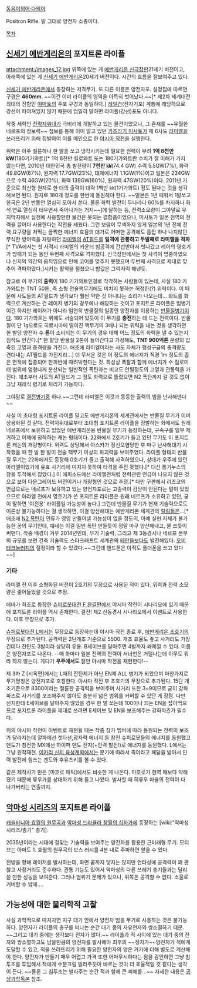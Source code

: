[[동음이의어·다의어]]

Positron Rifle.
말 그대로 양전자 소총이다.

[[목차]]

== [[신세기 에반게리온]]의 포지트론 라이플 ==
attachment:/images_12.jpg
위쪽에 있는 게 [[에반게리온 신극장판]]21세기 버전이고, 아래쪽에 있는 게 [[신세기 에반게리온]]20세기 버전이다.
시간의 흐름을 잘보여주고 있다.

[[신세기 에반게리온]]에서 등장하는 저격무기. 또 다른 이름은 양전자포. 설정집에 따르면 구경은 '''460mm'''. ~~이건 이미 라이플의 영역을 아득히 벗어났다.~~[* 제2차 세계대전 최대의 전함인 [[야마토]]의 주포 구경과 동일하다.]  [[레일건]](전자기포) 계통에 해당하므로 강선이 파여져있지 않기 때문에 엄밀히 말하면 라이플(강선)포도 아니다.

작중 세력인 [[전략자위대]]가 극비리에 개발하고 있는 물건이었으나, 그 존재를 ~~우월한 네르프의 정보력~~ 첩보를 통해 이미 알고 있던 [[카츠라기 미사토]]가 제 6사도 [[라미엘]]을 쓰러뜨리기 위해 징발하여 이를 메인으로 한 [[야시마 작전]]을 실행한다.

위력은 아주 절륜하나 한 발을 쏘고 냉각시키는데 필요한 전력이 무려 '''1억 8천만 kW'''(180기가와트)[* 1억 8천만 킬로와트 또는 180기가와트란 수치가 잘 이해가 가지 않는다면, 2010년 대한민국 총 발전량이 '''7천만 ㎾'''(74.4 GW) 수력 5.5GW(7%), 화력 49.8GW(67%), 원자력 17.7GW(23%), 대체에너지 1.1GW(1%)이고 일본은  234GW으로 수력 46GW(20%), 화력 139GW(60%), 원자력 47GW(20%)이다. 2011년 기준으로 최신형 원자로 한 대의 출력이 대략 1백만 ㎾(1기가와트) 정도 된다는 것을 생각해보면 된다. 원자로 180개 정도를 한번에 동원해야 한다. ~~일본은 1년 때워서 1발쏘고 한국은 2년 반동안 열심히 모아서 쏜다. 물론 화력 발전이 두나라다 60%를 차지하나 화석 연료 열심히 태우면서 죽어나가는 거지~~]에 달하는 등, 전력소모량이 그야말로 무지막지해서 실전에 사용할만한 물건은 못되는 결함품이었으나, 미사토가 일본 전역의 전력을 끌어다 사용한다는  작전을 세웠다. 그런 보람이 무색하지 않게 일본의 1년 전체 전력 요구량을 처먹는 끔찍한 에너지 효율의 대가로 어떠한 공격에도 흠집 하나 나지않던 무식한 방어력을 자랑하던 [[라미엘]]의 [[AT필드]]를 '''일격에 관통하고 두발째로 라미엘을 격파'''[* TVA에서는 첫 사격시 라미엘의 카운터 빔공격에 간섭받아서 빗나갔고 레이의 영호기가 방패가 되는 동안 두번째 사격으로 격파했다. 신극장판에서는 첫 사격이 명중하였으나 신지의 약간의 움직임으로 인해 코어를 맞추지 못했으며 두번째 사격으로 제대로 맞추어 격파하였다.]시키는 활약을 펼쳤으니 밥값은 그럭저럭 해낸듯.

참고로 이 무기의 '''출력'''이 180 기가와트인걸로 착각하는 사람들이 있는데, 사실 180 기가와트는 TNT 50톤, 즉 소형 전술핵무기에도 미치지 못하는 허접한(?) 위력이다. 이 때문에 사도들의 AT필드가 생각보다 훨씬 약한 것 아니냐는 소리가 나오는데... 와트를 화력으로 계산하는 건 레이저 병기의 경우에나 해당하는 것이고 포지트론 라이플은 빔병기이긴 하지만 레이저가 아니라 엄연히 반물질의 일종인 양전자를 이용하는 [[반물질]]병기이다. 180 기가와트는 위에도 서술되어 있듯이 이 무기를 '''충전'''하는 데 드는 전력이다. 반물질이 단 1g으로도 히로시마에 떨이진 핵무기의 3배나 되는 위력을 내는 것을 생각하면 한 발당 양전자 수 '''톤'''이 소비되는 이 무기의 경우 대체 어느 정도의 화력을 낼 수 있는지 짐작도 안간다.[* 한 발당 반물질 2톤이 들어간다고 가정해도, '''TNT 900억톤''' 분량의 압축된 고열과 충격량을 가진다. 애초에 라미엘이라는 사도 자체가 행성구급의 충격량도 견뎌내는 AT필드를 가진지라...] 더 무서운 것은 이 정도의 에너지가 직경 1m 정도의 좁은 면적에 집중되어 한꺼번에 때려박힌다는 것. 특성상 폭팔과 함께 에너지가 수 킬로미터 범위에 엄청나게 분산되는 일반적인 폭탄과는 비교도 안될정도의 고열과 관통력을 가진다. 애초부터 사도의 AT필드가 그 정도 화력으로 뜷렸으면 N2 폭탄까지 갈 것도 없이 그냥 재래식 병기로 처리가 가능하다.

그야말로 [[결전병기]]중 하나.~~그런데 라미엘은 이것과 동등한 출력의 빔을 난사해댄다~~
 
사실 이 초대형 포지트론 라이플 말고도 에반게리온의 세계관에서는 반물질 무기가 이미 상용화된 것 같다. 전략자위대로부터 초대형 포지트론 라이플을 징발하는 화에서도 원래 네르프에서 보유하고 있었던 에반게리온용 반물질 무기가 등장하는데, 구속구를 일부 제거하고 어깨에 장착하는 캐논 형태이다. 22화에서 2호기가 들고 있던 무기도 이 포지트론 캐논의 개량형이다. 위력도 상당해서 아스카가 정신오염당한 후 마구 난사해대기 시작했을 때 한 발 한 발이 전술 핵무기 이상의 파괴력을 보여주었다. 라이플 형태의 반물질 무기는 22화에서도 등장해 0호기가 들고 출격해 사격하였으나, 상대가 우주에 있던 아라엘이었기에 유효 사거리에 미치지 못하여 타격을 주진 못했다.[* 대신 롱기누스의 창을 투척해서 잡았다.] 이 에피소드에선 라미엘전처럼 전력관련 언급이 나오지 않은 것으로 보아 다운그레이드 버전이거나 개량형인 것으로 추정.[* 다만 구판에서 리츠코의 언급으로는 네르프가 보유하고 있는 양전자포로는 고출력이 감당이 안된다는 말이 있었으므로 아라엘 전에서 영호기가 쓴 포지트론 라이플은 원래 네르프가 소유하고 있던, 굳이 말하면 '야전용' 라이플일 가능성이 높다.] 그런데 반물질 무기가 현재 기술력으로도 이론상 불가능하다는 걸 생각하면, 이걸 양산해대는 에반게리온 세계관의 [[릴림]]들은...[* 애초에 [[N2 폭탄]]이 인류가 영영 만들어낼 가능성이 없을 정도의, 아예 실현 자체가 불가능한 꿈의 무기인데, 얘네는 이걸 일반 폭탄 만들듯이 정말 마구 양산해내고, 물 쓰듯이 써댄다. 작중 배경이 겨우 2014년인데, 무기 기술력, 그리고 제 3동경시나 네르프 본부의 규모를 보면 건축 기술력도 스타크래프트 세계관의 [[테란]]들보다도 발전해있다. [[오버 테크놀러지]]의 절정이라 할 수 있겠다.~~그런데 핸드폰은 아직도 폴더폰을 쓰고 있다~~]

=== 기타 ===
라미엘 전 이후 소형화된 버전이 2호기의 무장으로 사용된 적이 있다. 위력과 전력 소모량은 줄어들었을 것으로 추정.

에바가 최초로 등장한 [[슈퍼로봇대전 F 완결편]]에서 야시마 작전이 시나리오에 있기 때문에 포지트론 라이플 역시 존재한다. 결전! 제2 신동경시 시나리오에서 이벤트로 사용한다. 이후 무장으로 추가.

[[슈퍼로봇대전 L]]에서는 무장으로 등장하는데 야시마 작전 종료 후, [[에반게리온 초호기]]의 무장으로 추가된다. 공격력은 2단개조 기준으로 5500. 개조 효율도 좋고 사거리도 가장 긴데다 잔탄도 3발이라 상당히 유용. B세이브를 달아주면 4발까지 쏴제낄 수 있다. 이름은 양전자포로 나온다. --매 화마다 일본 전역의 전력이 서너번은 거덜나는데 아무도 뭐라 하지 않는다. 게다가 '''우주에서도''' 잘만 야시마 작전을 재현한다!-- 

제 3차 Z [시옥편]에서는 L때의 잔탄제가 아닌 EN제 ALL 병기가 되었으며 마찬가지로 무기명칭은 양전자포로 호칭한다. 야시마 작전 후 초호기의 무장으로 추가된다. 15단 개조기준으로 8300이라는 절륜한 공격력을 보여주며 사거리 또한 3~9이므로 굳이 강화파츠로 사거리를 보조해주지 않아도 충분히 넓은 범위를 커버할 수 있단 게 장점. 다만 신지한테 E세이브를 달아주지 않았을 경우 한 발 쏘는데 100이나 되는 EN을 잡아먹으므로 포지트론 라이플을 제대로 쓰려면 E세이브 및 EN을 보조해주는 강화파츠가 필수다.

위의 야시마 작전이 이벤트로 재현될 때는 작중 참가 멤버에 따라 동원되는 전력의 보조가 달라지는데 알파에선 겟타선,광자력 에너지 등 참전 슈퍼로봇들의 에너지를 동원했고 덴도가 참전한 MX에선 하이퍼 덴도 전지(+인력 발전!)로 에너지를 동원했다. L에서는 그냥 원작재현. [[이카리 신지 육성계획]]에서는 분기에 따라서 죽어라고 페달을 밞아서 인력 발전에 힘쓰는 겐도와 후유츠키를 볼 수 있다.

같은 제작사가 만든 [마호로 매틱]에서도 비슷한 게 나온다. 마호로가 현역 때보다 약해졌기 때문에 류우가를 상대하기 위해 들고 나왔다. 발사할 때 히류우 마을의 전력이 다 나가버리는 연출까지.

== [[악마성 시리즈]]의 포지트론 라이플 ==
[[캐슬바니아 효월의 원무곡]]과 [[악마성 드라큘라 창월의 십자가]]에 등장하는 [wiki:"악마성 시리즈/총기" 총기].

2035년이라는 시대에 걸맞는 기술력을 보여주는 양전자를 활용한 근미래형 무기. 모티브는 아마도 1. 효월의 원무곡의 보스 러시를 4분 내로 주파하면 얻을 수 있다. 

전방을 향해 레이저를 발사하는데, 화면 끝까지 닿지는 않지만 연타성에 공격력이 꽤 괜찮고 사정거리도 준수하다. 관통 기능도 있어서 악마성의 다른 쓰레기 총기들과는 달리 쓸 만한 성능을 보여준다. 그러나 범위가 문제가 있으나, 위쪽은 공격할 수 없다. 소울로 커버할 수 밖에....
 
== 가능성에 대한 물리학적 고찰 ==
사실 과학적으로 따지자면 지구 대기 안에서 양전자 빔을 무기로 사용하는 것은 불가능하다. 양전자가 라이플의 총구를 떠나는 순간 대기 중의 자유전자와 쌍소멸하기 때문. ~~그리고 대기 중에는 생각보다 전자가 많다.~~ 라이플과 적 사이에 있는 대기 중의 전자와 쌍소멸하고도 남을만큼의 양전자를 발사해야 최후의 ~~정자가~~양전자가 적에게 도달할 수 있고, 적을 쓰러뜨리기 위해 필요한 양전자의 양은 거기에 더해 별도로 계산해야 한다. 양전자가 만들기 매우 어렵고 가격 또한 어마무시하다는 점을 감안하면 그냥 침투조를 투입해서 적에게 수분크림 발라주듯이 바르는 것이 더 효율적일 것 같다는 생각이 든다. ~~물론 그 침투조는 발라주는 순간 적과 함께 큰 피해를...~~ 자세한 내용은 [[공상과학독본]] 참조.
